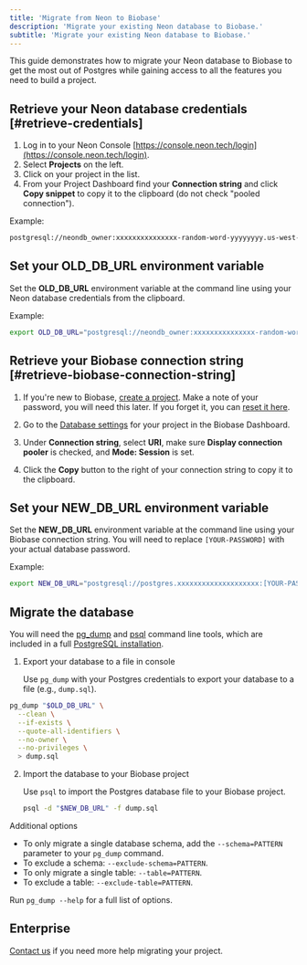 ```yaml
---
title: 'Migrate from Neon to Biobase'
description: 'Migrate your existing Neon database to Biobase.'
subtitle: 'Migrate your existing Neon database to Biobase.'
---
```


This guide demonstrates how to migrate your Neon database to Biobase to get the most out of Postgres while gaining access to all the features you need to build a project.

## Retrieve your Neon database credentials [#retrieve-credentials]

1. Log in to your Neon Console [https://console.neon.tech/login](https://console.neon.tech/login).
1. Select **Projects** on the left.
1. Click on your project in the list.
1. From your Project Dashboard find your **Connection string** and click **Copy snippet** to copy it to the clipboard (do not check "pooled connection").

Example:

```bash
postgresql://neondb_owner:xxxxxxxxxxxxxxx-random-word-yyyyyyyy.us-west-2.aws.neon.tech/neondb?sslmode=require
```

## Set your OLD_DB_URL environment variable

Set the **OLD_DB_URL** environment variable at the command line using your Neon database credentials from the clipboard.

Example:

```bash
export OLD_DB_URL="postgresql://neondb_owner:xxxxxxxxxxxxxxx-random-word-yyyyyyyy.us-west-2.aws.neon.tech/neondb?sslmode=require"
```

## Retrieve your Biobase connection string [#retrieve-biobase-connection-string]

1. If you're new to Biobase, [create a project](https://biobase.studio/dashboard).
   Make a note of your password, you will need this later. If you forget it, you can [reset it here](https://biobase.studio/dashboard/project/_/settings/database).

1. Go to the [Database settings](https://biobase.studio/dashboard/project/_/settings/database) for your project in the Biobase Dashboard.
1. Under **Connection string**, select **URI**, make sure **Display connection pooler** is checked, and **Mode: Session** is set.
1. Click the **Copy** button to the right of your connection string to copy it to the clipboard.

## Set your NEW_DB_URL environment variable

Set the **NEW_DB_URL** environment variable at the command line using your Biobase connection string. You will need to replace `[YOUR-PASSWORD]` with your actual database password.

Example:

```bash
export NEW_DB_URL="postgresql://postgres.xxxxxxxxxxxxxxxxxxxx:[YOUR-PASSWORD]@aws-0-us-west-1.pooler.biobase.studio:5432/postgres"
```

## Migrate the database

You will need the [pg_dump](https://www.postgresql.org/docs/current/app-pgdump.html) and [psql](https://www.postgresql.org/docs/current/app-psql.html) command line tools, which are included in a full [PostgreSQL installation](https://www.postgresql.org/download).

1. Export your database to a file in console

   Use `pg_dump` with your Postgres credentials to export your database to a file (e.g., `dump.sql`).

```bash
pg_dump "$OLD_DB_URL" \
  --clean \
  --if-exists \
  --quote-all-identifiers \
  --no-owner \
  --no-privileges \
  > dump.sql
```

2. Import the database to your Biobase project

   Use `psql` to import the Postgres database file to your Biobase project.

   ```bash
   psql -d "$NEW_DB_URL" -f dump.sql
   ```

Additional options

- To only migrate a single database schema, add the `--schema=PATTERN` parameter to your `pg_dump` command.
- To exclude a schema: `--exclude-schema=PATTERN`.
- To only migrate a single table: `--table=PATTERN`.
- To exclude a table: `--exclude-table=PATTERN`.

Run `pg_dump --help` for a full list of options.

<MigrationWarnings />

## Enterprise

[Contact us](https://forms.biobase.studio/enterprise) if you need more help migrating your project.
